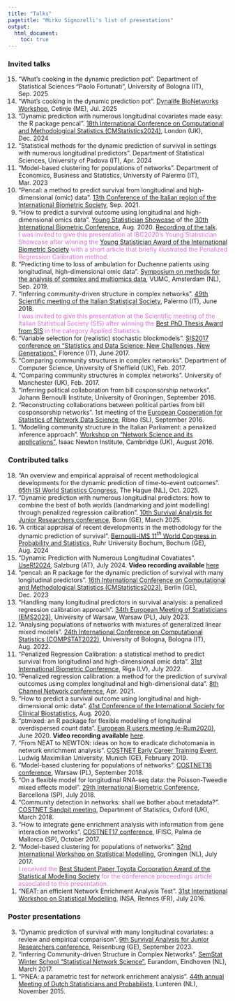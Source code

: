 ```yaml
---
title: "Talks"
pagetitle: "Mirko Signorelli's list of presentations"
output:
  html_document:
    toc: true
---
```


### Invited talks

<ol reversed class="spacedList">

<li> "What's cooking in the dynamic prediction pot".
Department of Statistical Sciences "Paolo Fortunati", University of Bologna (IT), Sep. 2025
</li>

<li> "What's cooking in the dynamic prediction pot".
[Dynalife BioNetworks Workshop](https://www.dynalife.eu/cetinje-2025), Cetinje (ME), Jul. 2025
</li>

<li> "Dynamic prediction with numerous longitudinal covariates made easy: the R package pencal".
[18th International Conference on Computational and Methodological Statistics (CMStatistics2024)](https://www.cmstatistics.org/CFECMStatistics2024/index.php), London (UK), Dec. 2024
</li>

<li> "Statistical methods for the dynamic prediction of survival in settings with numerous longitudinal predictors". 
Department of Statistical Sciences, University of Padova (IT), Apr. 2024
</li>

<li> "Model-based clustering for populations of networks". 
Department of Economics, Business and Statistics, University of Palermo (IT), Mar. 2023
</li>

<li> "Pencal: a method to predict survival from longitudinal and high-dimensional (omic) data". 
[13th Conference of the Italian region of the International Biometric Society](https://ibs-italy.org/?page_id=1349&lang=it), Sep. 2021.
</li>

<li> "How to predict a survival outcome using longitudinal and high-dimensional omics data". 
[Young Statistician Showcase](https://www.ibc2020.org/scientific-programme/showcases) of the [30th International Biometric Conference](https://www.ibc2020.org/home), Aug. 2020. [Recording of the talk](https://www.youtube.com/watch?v=wRKqmo2U-sc&t=2485s).  
<span style="color: orchid;">
I was invited to give this presentation at IBC2020's Young Statistician Showcase after winning the [Young Statistician Award of the International Biometric Society](awards.html) with a short article that briefly illustrated the Penalized Regression Calibration method.
</span>
</li>

<li> "Predicting time to loss of ambulation for Duchenne patients using longitudinal, high-dimensional omic data". 
[Symposium on methods for the analysis of complex and multiomics data](https://www.bigstatistics.nl/integration-symposium-1), VUMC, Amsterdam (NL), Sep. 2019.
</li>

<li> "Inferring community-driven structure in complex networks". 
[49th Scientific meeting of the Italian Statistical Society](http://meetings3.sis-statistica.org/index.php/sis2018), Palermo (IT), June 2018.  
<span style="color: orchid;">
I was invited to give this presentation at the Scientific meeting of the Italian Statistical Society (SIS) after winning the [Best PhD Thesis Award from SIS](awards.html) in the category Applied Statistics.
</span>
</li>

<li> "Variable selection for (realistic) stochastic blockmodels". 
[SIS2017 conference on "Statistics and Data Science: New Challenges, New Generations"](http://meetings3.sis-statistica.org/index.php/sis2017/sis2017), Florence (IT), June 2017.
</li>

<li> "Comparing community structures in complex networks". 
Department of Computer Science, University of Sheffield (UK), Feb. 2017.
</li>

<li> "Comparing community structures in complex networks". 
University of Manchester (UK), Feb. 2017.
</li>

<li> "Inferring political collaboration from bill cosponsorship networks". 
Johann Bernoulli Institute, University of Groningen, September 2016.
</li>

<li> "Reconstructing collaborations between political parties from bill cosponsorship networks". 
1st meeting of the [European Cooperation for Statistics of Network Data Science](http://www.cost.eu/COST_Actions/ca/CA15109), Ribno (SL), September 2016.
</li>

<li> "Modelling community structure in the Italian Parliament: a penalized inference approach".
[Workshop on "Network Science and its applications"](https://www.newton.ac.uk/event/snaw02), Isaac Newton Institute, Cambridge (UK), August 2016.
</li>

</ol>

### Contributed talks

<ol reversed class="spacedList">

<li> "An overview and empirical appraisal of recent methodological developments for the dynamic prediction of time-to-event outcomes". [65th ISI World Statistics Congress](https://www.isi-next.org/conferences/isi-wsc2025), The Hague (NL), Oct. 2025.
</li>

<li> "Dynamic prediction with numerous longitudinal predictors: how to combine the best of both worlds (landmarking and joint modelling) through penalized regression calibration". 
[10th Survival Analysis for Junior Researchers conference](https://safjr2025.uni-bonn.de), Bonn (GE), March 2025.
</li>

<li> "A critical appraisal of recent developments in the methodology for the dynamic prediction of survival". 
[Bernoulli-IMS 11$^{th}$ World Congress in Probability and Statistics](https://www.bernoulli-ims-worldcongress2024.org), Ruhr University Bochum, Bochum (GE), Aug. 2024 
</li>

<li> "Dynamic Prediction with Numerous Longitudinal Covatiates". [UseR!2024](https://events.linuxfoundation.org/user/), Salzburg (AT), July 2024. **Video recording available** [here](https://youtu.be/jnpiSldbTko)
</li>

<li> "pencal: an R package for the dynamic prediction of survival with many longitudinal predictors".
[16th International Conference on Computational and Methodological Statistics (CMStatistics2023)](http://www.cmstatistics.org/CMStatistics2023/index.php), Berlin (GE), Dec. 2023
</li>

<li> "Handling many longitudinal predictors in survival analysis: a penalized regression calibration approach". 
[34th European Meeting of Statisticians (EMS2023)](https://ems2023.org), University of Warsaw, Warsaw (PL), July 2023.
</li>

<li> "Analysing populations of networks with mixtures of generalized linear mixed models". 
[24th International Conference on Computational Statistics (COMPSTAT2022)](http://www.compstat2022.org), University of Bologna, Bologna (IT), Aug. 2022.
</li>

<li> "Penalized Regression Calibration: a statistical method to predict survival from longitudinal and high-dimensional omic data". 
[31st International Biometric Conference](https://www.ibc2022.org/home), Riga (LV), July 2022.
</li>

<li> "Penalized regression calibration: a method for the prediction of survival outcomes using complex longitudinal and high-dimensional data".
[8th Channel Network conference](https://cnc21.sciencesconf.org/), Apr. 2021.
</li>

<li> "How to predict a survival outcome using longitudinal and high-dimensional omic data".
[41st Conference of the International Society for Clinical Biostatistics](https://iscb2020.info/), Aug. 2020.
</li>

<li> "ptmixed: an R package for flexible modelling of longitudinal overdispersed count data".
[European R users meeting (e-Rum2020)](https://2020.erum.io), June 2020. **Video recording available** [here](https://www.youtube.com/watch?v=79lUgThZ4HE&t=738s).
</li>

<li> "From NEAT to NEWTON: ideas on how to eradicate dichotomania in network enrichment analysis".
[COSTNET Early Career Training Event](https://www.en.wisostat.statistik.uni-muenchen.de/research/workshop/costnet/index.html), Ludwig Maximilian University, Munich (GE), February 2019.
</li>

<li> "Model-based clustering for populations of networks". 
[COSTNET18 conference](http://costnet18.wzim.sggw.pl/), Warsaw (PL), September 2018.
</li>

<li> "On a flexible model for longitudinal RNA-seq data: the Poisson-Tweedie mixed effects model". 
[29th International Biometric Conference](http://2018.biometricconference.org), Barcellona (SP), July 2018.
</li>

<li> "Community detection in networks: shall we bother about metadata?". 
[COSTNET Sandpit meeting](https://www.stats.ox.ac.uk/events/costnet18), Department of Statistics, Oxford (UK), March 2018.
</li>

<li> "How to integrate gene enrichment analysis with information from gene interaction networks".
[COSTNET17 conference](http://costnet.webhosting.rug.nl/dokuwiki/doku.php?id=ev:2017:pdm), IFISC, Palma de Mallorca (SP), October 2017.
</li>

<li> "Model-based clustering for populations of networks". 
[32nd International Workshop on Statistical Modelling](https://iwsm2017.webhosting.rug.nl), Groningen (NL), July 2017.  
<span style="color: orchid;">
I received the [Best Student Paper Toyota Corporation Award of the Statistical Modelling Society](awards.html) for the conference proceedings article associated to this presentation.
</span>
</li>

<li> "NEAT: an efficient Network Enrichment Analysis Test". 
[31st International Workshop on Statistical Modelling](https://iwsm2017.webhosting.rug.nl), INSA, Rennes (FR), July 2016.
</li>

</ol>

### Poster presentations

<ol reversed class="spacedList">

<li> "Dynamic prediction of survival with many longitudinal covariates: a review and empirical comparison". 
[9th Survival Analysis for Junior Researchers conference](https://www.uni-ulm.de/mawi/statistics/upcoming-events/safjr2023), Reisenburg (GE), September 2023.
</li>

<li> "Inferring Community-driven Structure in Complex Networks". 
[SemStat Winter School "Statistical Network Science"](https://www.eurandom.tue.nl/events/workshops/2017/SEMSTAT/SEMSTAT_index.html), Eurandom, Eindhoven (NL), March 2017.
</li>

<li> "PNEA: a parametric test for network enrichment analysis". 
[44th annual Meeting of Dutch Statisticians and Probabilists](https://homepages.cwi.nl/~colette/lunteren2015.html), Lunteren (NL), November 2015.
</li>

</ol>

<!-- the part below is a fix to the menu not displaying properly on the mobile version -->
<script src="https://code.jquery.com/jquery-3.3.1.slim.min.js" integrity="sha384-q8i/X+965DzO0rT7abK41JStQIAqVgRVzpbzo5smXKp4YfRvH+8abtTE1Pi6jizo" crossorigin="anonymous"></script>
<script src="https://cdn.jsdelivr.net/npm/popper.js@1.14.7/dist/umd/popper.min.js" integrity="sha384-UO2eT0CpHqdSJQ6hJty5KVphtPhzWj9WO1clHTMGa3JDZwrnQq4sF86dIHNDz0W1" crossorigin="anonymous"></script>
<script src="https://cdn.jsdelivr.net/npm/bootstrap@4.3.1/dist/js/bootstrap.min.js" integrity="sha384-JjSmVgyd0p3pXB1rRibZUAYoIIy6OrQ6VrjIEaFf/nJGzIxFDsf4x0xIM+B07jRM" crossorigin="anonymous"></script>